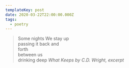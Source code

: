 ```yaml
---
templateKey: post
date: 2020-03-22T22:00:00.000Z
tags:
  - poetry
---
```

> Some nights We stay up<br/>
> passing it back and<br/>
> forth<br/>
> between us<br/>
> drinking deep
> <cite><i>What Keeps</i> by C.D. Wright, excerpt</cite>
